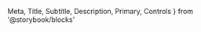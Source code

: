   Meta,
  Title,
  Subtitle,
  Description,
  Primary,
  Controls
} from '@storybook/blocks'



<Meta of={PaperStories} />

<Title />

- [Overview](#overview)
- [Props](#props)
- [Use cases and examples](#use-cases-and-examples)
- [Do's and dont's](#dos-and-donts)

## Overview

<Subtitle />
<Description />
<Primary />

## Props

_Note: Paper also accepts layout props from [Flex](?path=/docs/components-layout-flex--documentation)_

<Controls />

## Use cases and examples

- The paper component has pre-set properties for color, corner radius, shadow, border color, and spacing.
- Use the paper component to quickly create containers and eliminate guesswork.
- Ensure consistency by using the paper component to create containers that follow Harmony’s foundational properties.

## Do's and don'ts

<ComponentRules
  rules={[
    {
      positive: {
        description:
          'Use paper to create spin-off component in your local library.',
        component: (
          <Flex h='100%' w='100%' alignItems='center' justifyContent='center'>
            <img src={paperExampleGood} />
          </Flex>
        )
      },
      negative: {
        description:
          'Don’t apply properties not built into the Paper component.',
        component: (
          <Box
            w={347}
            h={93}
            pv={17}
            ph={18}
            style={{
              border: '5px solid #6A677A',
              borderRadius: '20px',
              background: '#F5F5F5'
            }}
          />
        )
      }
    }
  ]}
/>

## Related components

<RelatedComponents componentNames={['Divider', 'Flex', 'Box']} />
